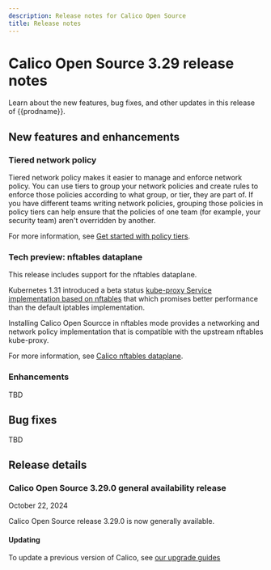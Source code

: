 ```yaml
---
description: Release notes for Calico Open Source
title: Release notes
---
```


# Calico Open Source 3.29 release notes

Learn about the new features, bug fixes, and other updates in this release of {{prodname}}.

## New features and enhancements

### Tiered network policy

Tiered network policy makes it easier to manage and enforce network policy.
You can use tiers to group your network policies and create rules to enforce those policies according to what group, or tier, they are part of.
If you have different teams writing network policies, grouping those policies in policy tiers can help ensure that the policies of one team (for example, your security team) aren't overridden by another.

For more information, see [Get started with policy tiers](../network-policy/policy-tiers/tiered-policy.mdx).

### Tech preview: nftables dataplane

This release includes support for the nftables dataplane.

Kubernetes 1.31 introduced a beta status [kube-proxy Service implementation based on nftables](https://kubernetes.io/docs/reference/networking/virtual-ips/#proxy-mode-nftables)
that which promises better performance than the default iptables implementation.

Installing Calico Open Sourcce in nftables mode provides a networking and network policy implementation that is compatible with the upstream nftables kube-proxy.

For more information, see [Calico nftables dataplane](../getting-started/kubernetes/nftables.mdx).

### Enhancements

TBD

## Bug fixes

TBD

## Release details

### Calico Open Source 3.29.0 general availability release

October 22, 2024

Calico Open Source release 3.29.0 is now generally available.

#### Updating

To update a previous version of Calico, see [our upgrade guides](../operations/upgrading/index.mdx)